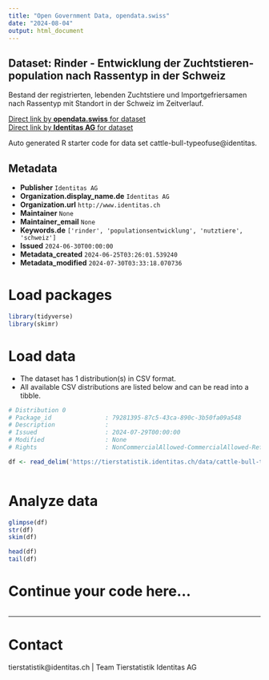 ```yaml
---
title: "Open Government Data, opendata.swiss"
date: "2024-08-04"
output: html_document
---
```


## Dataset: Rinder - Entwicklung der Zuchtstieren-population nach Rassentyp in der Schweiz

Bestand der registrierten, lebenden Zuchtstiere und Importgefriersamen nach Rassentyp mit Standort in der Schweiz im Zeitverlauf.

[Direct link by **opendata.swiss** for dataset](https://opendata.swiss/de/dataset/rinder-entwicklung-der-zuchtstieren-population-nach-rassentyp-in-der-schweiz)<br>
[Direct link by **Identitas AG** for dataset](https://tierstatistik.identitas.ch/)

Auto generated R starter code for data set cattle-bull-typeofuse@identitas.

## Metadata

- **Publisher** `Identitas AG`
- **Organization.display_name.de** `Identitas AG`
- **Organization.url** `http://www.identitas.ch`
- **Maintainer** `None`
- **Maintainer_email** `None`
- **Keywords.de** `['rinder', 'populationsentwicklung', 'nutztiere', 'schweiz']`
- **Issued** `2024-06-30T00:00:00`
- **Metadata_created** `2024-06-25T03:26:01.539240`
- **Metadata_modified** `2024-07-30T03:33:18.070736`


# Load packages

```r

library(tidyverse)
library(skimr)

```

# Load data

-   The dataset has 1 distribution(s) in CSV format.
-   All available CSV distributions are listed below and can be read into a tibble.

```r

# Distribution 0
# Package_id               : 79281395-87c5-43ca-890c-3b50fa09a548
# Description              : 
# Issued                   : 2024-07-29T00:00:00
# Modified                 : None
# Rights                   : NonCommercialAllowed-CommercialAllowed-ReferenceRequired

df <- read_delim('https://tierstatistik.identitas.ch/data/cattle-bull-typeofuse.csv')



```

# Analyze data

```r

glimpse(df)
str(df)
skim(df)

head(df)
tail(df)

```

# Continue your code here...

```r

```

------------------------------------------------------------------------

# Contact

tierstatistik@identitas.ch | Team Tierstatistik Identitas AG
